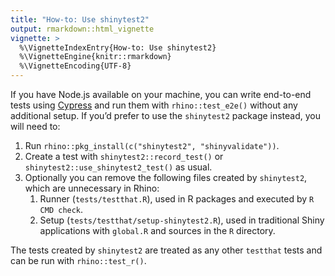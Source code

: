 ```yaml
---
title: "How-to: Use shinytest2"
output: rmarkdown::html_vignette
vignette: >
  %\VignetteIndexEntry{How-to: Use shinytest2}
  %\VignetteEngine{knitr::rmarkdown}
  %\VignetteEncoding{UTF-8}
---
```


If you have Node.js available on your machine,
you can write end-to-end tests using [Cypress](https://www.cypress.io/)
and run them with `rhino::test_e2e()` without any additional setup.
If you'd prefer to use the `shinytest2` package instead, you will need to:

1. Run `rhino::pkg_install(c("shinytest2", "shinyvalidate"))`.
2. Create a test with `shinytest2::record_test()` or `shinytest2::use_shinytest2_test()` as usual.
3. Optionally you can remove the following files created by `shinytest2`,
which are unnecessary in Rhino:
    1. Runner (`tests/testthat.R`),
    used in R packages and executed by `R CMD check`.
    2. Setup (`tests/testthat/setup-shinytest2.R`),
    used in traditional Shiny applications with `global.R` and sources in the `R` directory.

The tests created by `shinytest2` are treated as any other `testthat` tests
and can be run with `rhino::test_r()`.

